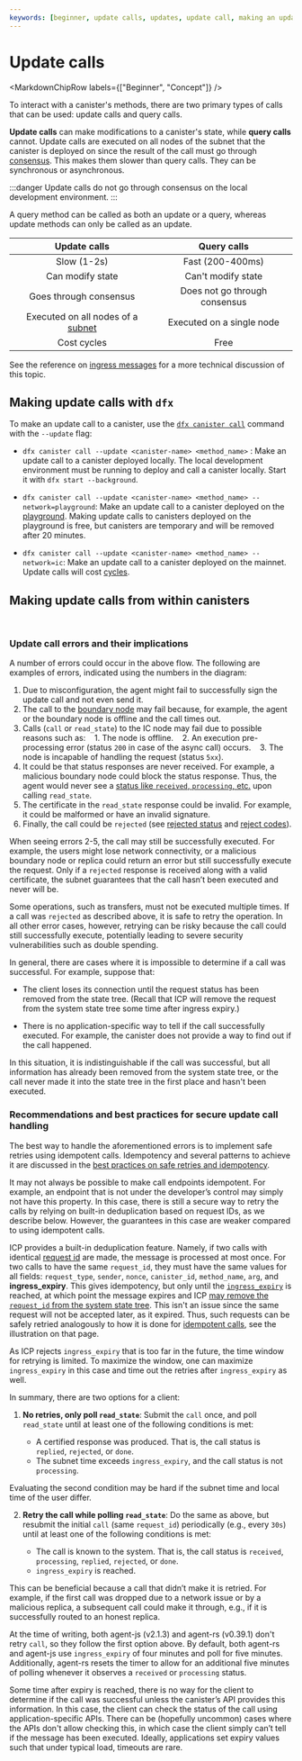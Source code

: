 ```yaml
---
keywords: [beginner, update calls, updates, update call, making an update, call a canister with update]
---
```



# Update calls

<MarkdownChipRow labels={["Beginner", "Concept"]} />

To interact with a <GlossaryTooltip>canister</GlossaryTooltip>'s methods, there are two primary types of calls that can be used: update calls and query calls.

**Update calls** can make modifications to a canister's state, while **query calls** cannot. Update calls are executed on all nodes of the <GlossaryTooltip>subnet</GlossaryTooltip> that the canister is deployed on since the result of the call must go through [consensus](https://learn.internetcomputer.org/hc/en-us/articles/34207558615956-Consensus). This makes them slower than query calls. They can be synchronous or asynchronous.

:::danger
Update calls do not go through consensus on the local development environment.
:::

A query method can be called as both an update or a query, whereas update methods can only be called as an update.

| Update calls | Query calls |
| :----------: | :------: |
| Slow (1-2s) | Fast (200-400ms) |
| Can modify state | Can't modify state |
| Goes through consensus | Does not go through consensus |
| Executed on all nodes of a [subnet](https://learn.internetcomputer.org/hc/en-us/articles/34209955782420-Subnet-Creation) | Executed on a single node |
| Cost cycles | Free |

See the reference on [ingress messages](/docs/building-apps/interact-with-canisters/advanced-calls) for a more technical discussion of this topic.

## Making update calls with `dfx`

To make an update call to a canister, use the [`dfx canister call`](/docs/building-apps/developer-tools/dfx/dfx-canister#dfx-canister-call) command with the `--update` flag:

- `dfx canister call --update <canister-name> <method_name>` : Make an update call to a canister deployed locally. The local development environment must be running to deploy and call a canister locally. Start it with `dfx start --background`.

- `dfx canister call --update <canister-name> <method_name> --network=playground`: Make an update call to a canister deployed on the [playground](/docs/building-apps/developing-canisters/deploy#testnets). Making update calls to canisters deployed on the playground is free, but canisters are temporary and will be removed after 20 minutes.

- `dfx canister call --update <canister-name> <method_name> --network=ic`: Make an update call to a canister deployed on the mainnet. Update calls will cost [cycles](/docs/building-apps/essentials/gas-cost).

## Making update calls from within canisters

<AdornedTabs groupId="language">
<TabItem value="motoko" label="Motoko" default>

```motoko file=../../references/samples/motoko/counter/src/Main.mo#L10-L13
```

</TabItem>

<TabItem value="rust" label="Rust">

```rust file=../../references/samples/rust/counter/src/lib.rs#L14-L19
```

</TabItem>

</AdornedTabs>

### Update call errors and their implications

A number of errors could occur in the above flow. The following are examples of errors, indicated using the numbers in the diagram:
1. Due to misconfiguration, the agent might fail to successfully sign the update call and not even send it.
2. The call to the [boundary node](https://learn.internetcomputer.org/hc/en-us/articles/34212818609684-ICP-Edge-Infrastructure) may fail because, for example, the agent or the boundary node is offline and the call times out.
3. Calls (`call` or `read_state`) to the IC node may fail due to possible reasons such as:
   1. The node is offline.
   2. An execution pre-processing error (status `200` in case of the async call) occurs.
   3. The node is incapable of handling the request (status `5xx`).
4. It could be that status responses are never received. For example, a malicious boundary node could block the status response. Thus, the agent would never see a [status like `received`, `processing`, etc.](/docs/references/ic-interface-spec#state-tree-request-status) upon calling `read_state`.
5. The certificate in the `read_state` response could be invalid. For example, it could be malformed or have an invalid signature.
6. Finally, the call could be `rejected` (see [rejected status](/docs/references/ic-interface-spec#state-tree-request-status) and [reject codes](/docs/references/ic-interface-spec#reject-codes)).

When seeing errors 2-5, the call may still be successfully executed. For example, the users might lose network connectivity, or a malicious boundary node or replica could return an error but still successfully execute the request. Only if a `rejected` response is received along with a valid certificate, the subnet guarantees that the call hasn’t been executed and never will be.

Some operations, such as transfers, must not be executed multiple times. If a call was `rejected` as described above, it is safe to retry the operation. In all other error cases, however, retrying can be risky because the call could still successfully execute, potentially leading to severe security vulnerabilities such as double spending.

In general, there are cases where it is impossible to determine if a call was successful. For example, suppose that:

- The client loses its connection until the request status has been removed from the state tree. (Recall that ICP will remove the request from the system state tree some time after ingress expiry.)

- There is no application-specific way to tell if the call successfully executed. For example, the canister does not provide a way to find out if the call happened.

In this situation, it is indistinguishable if the call was successful, but all information has already been removed from the system state tree, or the call never made it into the state tree in the first place and hasn't been executed.

### Recommendations and best practices for secure update call handling

The best way to handle the aforementioned errors is to implement safe retries using idempotent calls. Idempotency and several patterns to achieve it are discussed in the [best practices on safe retries and idempotency](/docs/building-apps/best-practices/idempotency).

It may not always be possible to make call endpoints idempotent. For example, an endpoint that is not under the developer’s control may simply not have this property. In this case, there is still a secure way to retry the calls by relying on built-in deduplication based on request IDs, as we describe below. However, the guarantees in this case are weaker compared to using idempotent calls.

ICP provides a built-in deduplication feature. Namely, if two calls with identical [request id](/docs/references/ic-interface-spec#request-ids) are made, the message is processed at most once. For two calls to have the same `request_id`, they must have the same values for all fields: `request_type`, `sender`, `nonce`, `canister_id`, `method_name`, `arg`, and **ingress_expiry**. This gives idempotency, but only until the [`ingress_expiry`](/docs/references/ic-interface-spec#authentication) is reached, at which point the message expires and ICP [may remove the `request_id` from the system state tree](/docs/references/ic-interface-spec#state-tree-request-status). This isn't an issue since the same request will not be accepted later, as it expired. Thus, such requests can be safely retried analogously to how it is done for [idempotent calls](/docs/building-apps/best-practices/idempotency#idempotent-canister-apis), see the illustration on that page.

As ICP rejects `ingress_expiry` that is too far in the future, the time window for retrying is limited. To maximize the window, one can maximize `ingress_expiry` in this case and time out the retries after `ingress_expiry` as well.

In summary, there are two options for a client:
1. **No retries, only poll `read_state`**: Submit the `call` once, and poll `read_state` until at least one of the following conditions is met:

    - A certified response was produced. That is, the call status is `replied`, `rejected`, or `done`.
    - The subnet time exceeds `ingress_expiry`, and the call status is not `processing`.

Evaluating the second condition may be hard if the subnet time and local time of the user differ.

2. **Retry the call while polling `read_state`**: Do the same as above, but resubmit the initial `call` (same `request_id`) periodically (e.g., every `30s`) until at least one of the following conditions is met:

    - The call is known to the system. That is, the call status is `received`, `processing`, `replied`, `rejected`, or `done`.
    - `ingress_expiry` is reached.

This can be beneficial because a call that didn’t make it is retried. For example, if the first call was dropped due to a network issue or by a malicious replica, a subsequent call could make it through, e.g., if it is successfully routed to an honest replica.

At the time of writing, both agent-js (v2.1.3) and agent-rs (v0.39.1) don't retry `call`, so they follow the first option above. By default, both agent-rs and agent-js use `ingress_expiry` of four minutes and poll for five minutes. Additionally, agent-rs resets the timer to allow for an additional five minutes of polling whenever it observes a `received` or `processing` status.

Some time after expiry is reached, there is no way for the client to determine if the call was successful unless the canister’s API provides this information. In this case, the client can check the status of the call using application-specific APIs. There can be (hopefully uncommon) cases where the APIs don't allow checking this, in which case the client simply can’t tell if the message has been executed. Ideally, applications set expiry values such that under typical load, timeouts are rare.
